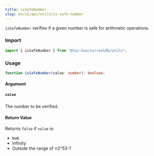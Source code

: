 ```yaml
---
title: isSafeNumber
slug: en/v2/api/utils/is-safe-number
---
```


`isSafeNumber` verifies if a given number is safe for arithmetic operations.

### Import

```ts
import { isSafeNumber } from "@tai-kun/surrealdb/utils";
```

### Usage

```ts
function isSafeNumber(value: number): boolean;
```

#### Argument

##### `value`

The number to be verified.

#### Return Value

Returns `false` if `value` is:

- `NaN`
- Infinity
- Outside the range of ±2^53-1
